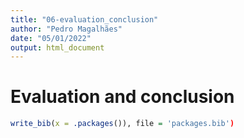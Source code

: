 ```yaml
---
title: "06-evaluation_conclusion"
author: "Pedro Magalhães"
date: "05/01/2022"
output: html_document
---
```


# Evaluation and conclusion


```r

write_bib(x = .packages()), file = 'packages.bib')

```


